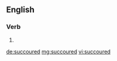 ==English==

===Verb===
{{head|en|verb form}}

# {{en-past of|succour}}

[[de:succoured]]
[[mg:succoured]]
[[vi:succoured]]